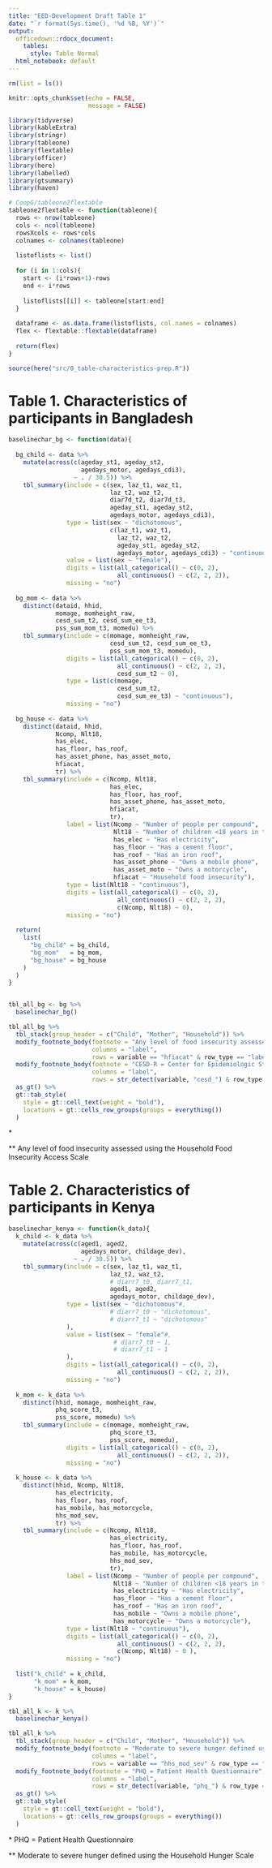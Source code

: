 ```yaml
---
title: "EED-Development Draft Table 1"
date: "`r format(Sys.time(), '%d %B, %Y')`"
output:
  officedown::rdocx_document: 
    tables:
      style: Table Normal
  html_notebook: default
---
```


```r
rm(list = ls())

knitr::opts_chunk$set(echo = FALSE,
                      message = FALSE)

library(tidyverse)
library(kableExtra)
library(stringr)
library(tableone)
library(flextable)
library(officer)
library(here)
library(labelled)
library(gtsummary)
library(haven)

# CoopG/tableone2flextable
tableone2flextable <- function(tableone){
  rows <- nrow(tableone)
  cols <- ncol(tableone)
  rowsXcols <- rows*cols
  colnames <- colnames(tableone)
  
  listoflists <- list()
  
  for (i in 1:cols){
    start <- (i*rows+1)-rows
    end <- i*rows
    
    listoflists[[i]] <- tableone[start:end]
  }
  
  dataframe <- as.data.frame(listoflists, col.names = colnames)
  flex <- flextable::flextable(dataframe)
  
  return(flex)
}
```

```r
source(here("src/0_table-characteristics-prep.R"))
```

# Table 1. Characteristics of participants in Bangladesh

```r

baselinechar_bg <- function(data){
  
  bg_child <- data %>% 
    mutate(across(c(ageday_st1, ageday_st2,
                    agedays_motor, agedays_cdi3),
                  ~ . / 30.5)) %>% 
    tbl_summary(include = c(sex, laz_t1, waz_t1, 
                            laz_t2, waz_t2,
                            diar7d_t2, diar7d_t3,
                            ageday_st1, ageday_st2,
                            agedays_motor, agedays_cdi3),
                type = list(sex ~ "dichotomous",
                            c(laz_t1, waz_t1,
                              laz_t2, waz_t2,
                              ageday_st1, ageday_st2,
                              agedays_motor, agedays_cdi3) ~ "continuous"),
                value = list(sex ~ "female"),
                digits = list(all_categorical() ~ c(0, 2),
                              all_continuous() ~ c(2, 2, 2)),
                missing = "no")
  
  bg_mom <- data %>% 
    distinct(dataid, hhid, 
             momage, momheight_raw,
             cesd_sum_t2, cesd_sum_ee_t3,
             pss_sum_mom_t3, momedu) %>% 
    tbl_summary(include = c(momage, momheight_raw,
                            cesd_sum_t2, cesd_sum_ee_t3,
                            pss_sum_mom_t3, momedu),
                digits = list(all_categorical() ~ c(0, 2),
                              all_continuous() ~ c(2, 2, 2),
                              cesd_sum_t2 ~ 0),
                type = list(c(momage,
                              cesd_sum_t2,
                              cesd_sum_ee_t3) ~ "continuous"),
                missing = "no")
  
  bg_house <- data %>% 
    distinct(dataid, hhid, 
             Ncomp, Nlt18,
             has_elec, 
             has_floor, has_roof, 
             has_asset_phone, has_asset_moto,
             hfiacat, 
             tr) %>% 
    tbl_summary(include = c(Ncomp, Nlt18,
                            has_elec, 
                            has_floor, has_roof, 
                            has_asset_phone, has_asset_moto,
                            hfiacat, 
                            tr),
                label = list(Ncomp ~ "Number of people per compound", 
                             Nlt18 ~ "Number of children <18 years in the household",
                             has_elec ~ "Has electricity", 
                             has_floor ~ "Has a cement floor",
                             has_roof ~ "Has an iron roof", 
                             has_asset_phone ~ "Owns a mobile phone",
                             has_asset_moto ~ "Owns a motorcycle",
                             hfiacat ~ "Household food insecurity"),
                type = list(Nlt18 ~ "continuous"),
                digits = list(all_categorical() ~ c(0, 2),
                              all_continuous() ~ c(2, 2, 2),
                              c(Ncomp, Nlt18) ~ 0),
                missing = "no")
  
  return(
    list(
      "bg_child" = bg_child,
      "bg_mom"   = bg_mom, 
      "bg_house" = bg_house
    )
  )
}


tbl_all_bg <- bg %>% 
  baselinechar_bg()

tbl_all_bg %>% 
  tbl_stack(group_header = c("Child", "Mother", "Household")) %>%
  modify_footnote_body(footnote = "Any level of food insecurity assessed using the Household Food Insecurity Access Scale",
                       columns = "label",
                       rows = variable == "hfiacat" & row_type == "label") %>% 
  modify_footnote_body(footnote = "CESD-R = Center for Epidemiologic Studies Depression Scale Revised",
                       columns = "label",
                       rows = str_detect(variable, "cesd_") & row_type == "label") %>% 
  as_gt() %>%
  gt::tab_style(
    style = gt::cell_text(weight = "bold"),
    locations = gt::cells_row_groups(groups = everything())
  ) 
```


\* 

** Any level of food insecurity assessed using the Household Food Insecurity Access Scale 


\newpage

# Table 2. Characteristics of participants in Kenya

```r
baselinechar_kenya <- function(k_data){
  k_child <- k_data %>% 
    mutate(across(c(aged1, aged2,
                    agedays_motor, childage_dev),
                  ~ . / 30.5)) %>% 
    tbl_summary(include = c(sex, laz_t1, waz_t1, 
                            laz_t2, waz_t2,
                            # diarr7_t0, diarr7_t1,
                            aged1, aged2,
                            agedays_motor, childage_dev),
                type = list(sex ~ "dichotomous"#,
                            # diarr7_t0 ~ "dichotomous",
                            # diarr7_t1 ~ "dichotomous"
                ),
                value = list(sex ~ "female"#,
                             # diarr7_t0 ~ 1,
                             # diarr7_t1 ~ 1
                ),
                digits = list(all_categorical() ~ c(0, 2),
                              all_continuous() ~ c(2, 2, 2)),
                missing = "no")
  
  k_mom <- k_data %>% 
    distinct(hhid, momage, momheight_raw,
             phq_score_t3,
             pss_score, momedu) %>% 
    tbl_summary(include = c(momage, momheight_raw,
                            phq_score_t3,
                            pss_score, momedu),
                digits = list(all_categorical() ~ c(0, 2),
                              all_continuous() ~ c(2, 2, 2)),
                missing = "no")
  
  k_house <- k_data %>% 
    distinct(hhid, Ncomp, Nlt18,
             has_electricity, 
             has_floor, has_roof, 
             has_mobile, has_motorcycle,
             hhs_mod_sev,
             tr) %>% 
    tbl_summary(include = c(Ncomp, Nlt18,
                            has_electricity, 
                            has_floor, has_roof, 
                            has_mobile, has_motorcycle,
                            hhs_mod_sev,
                            tr),
                label = list(Ncomp ~ "Number of people per compound", 
                             Nlt18 ~ "Number of children <18 years in the household",
                             has_electricity ~ "Has electricity", 
                             has_floor ~ "Has a cement floor",
                             has_roof ~ "Has an iron roof", 
                             has_mobile ~ "Owns a mobile phone",
                             has_motorcycle ~ "Owns a motorcycle"),
                type = list(Nlt18 ~ "continuous"), 
                digits = list(all_categorical() ~ c(0, 2),
                              all_continuous() ~ c(2, 2, 2),
                              c(Ncomp, Nlt18) ~ 0 ),
                missing = "no")
  
  list("k_child" = k_child,
       "k_mom" = k_mom,
       "k_house" = k_house) 
}

tbl_all_k <- k %>% 
  baselinechar_kenya() 

tbl_all_k %>% 
  tbl_stack(group_header = c("Child", "Mother", "Household")) %>%
  modify_footnote_body(footnote = "Moderate to severe hunger defined using the Household Hunger Scale",
                       columns = "label",
                       rows = variable == "hhs_mod_sev" & row_type == "label") %>% 
  modify_footnote_body(footnote = "PHQ = Patient Health Questionnaire",
                       columns = "label",
                       rows = str_detect(variable, "phq_") & row_type == "label") %>% 
  as_gt() %>%
  gt::tab_style(
    style = gt::cell_text(weight = "bold"),
    locations = gt::cells_row_groups(groups = everything())
  ) 


```


\* PHQ = Patient Health Questionnaire 

** Moderate to severe hunger defined using the Household Hunger Scale
